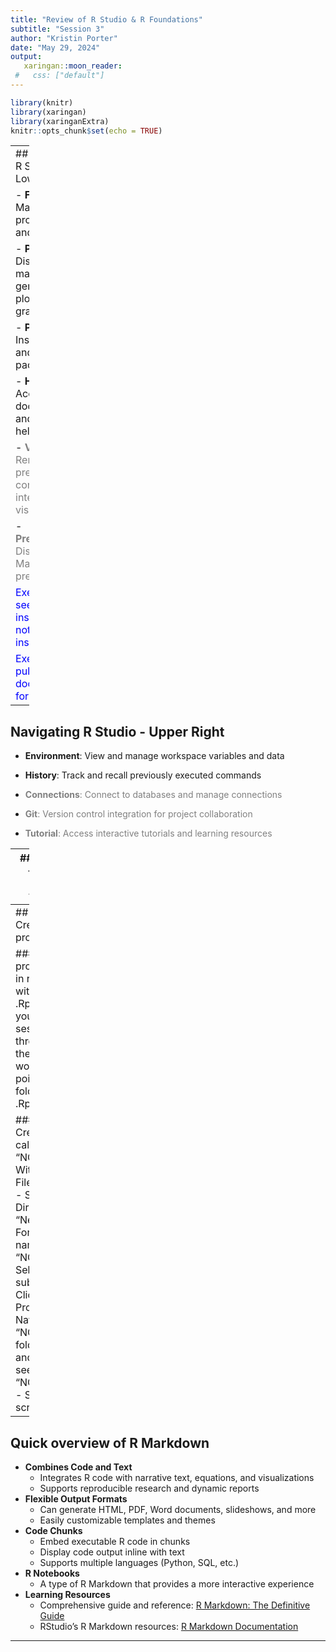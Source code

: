 ```yaml
---
title: "Review of R Studio & R Foundations"
subtitle: "Session 3"
author: "Kristin Porter"
date: "May 29, 2024"
output:
   xaringan::moon_reader:
 #   css: ["default"]
---
```


<!-- Add CSS in a style block -->
<style>
.two-columns {
  display: flex;
}
.column {
  flex: 1;
  padding: 10px;
}
</style>

<style>
  .centered {
    display: flex;
    justify-content: center; /* Horizontal centering */
    align-items: center;    /* Vertical centering */
    height: 100vh;         /* Full height of the viewport */
  }
</style>


```r
library(knitr)
library(xaringan)
library(xaringanExtra)
knitr::opts_chunk$set(echo = TRUE)
```

---
<div class="centered">
  <h1>Review of R Studio</h1>
</div>

## Navigating R Studio - Left Side

**Console**
- Primary interface for running R commands interactively
- Displays output and error messages
- Supports direct command execution and script running

**Code View Pane**
- Area for writing and editing R scripts
- Syntax highlighting and code completion features
- Multiple script tabs can be opened simultaneously


<span style="color: blue;">Exercise: Let's create an R script.</span>

---
## Navigating R Studio - Lower Right

- **Files**: Manage project files and directories

- **Plots**: Display and manage generated plots and graphics

- **Packages**: Install, update, and load R packages

- **Help**: Access R documentation and search help topics

- <span style="color: gray;">**Viewer**: Render and preview HTML content and interactive visualizations</span>

- <span style="color: gray;">**Presentation**: Display R Markdown presentations</span>


<span style="color: blue;">Exercise: Let's see if `dplyr` is installed and if not, then install it.</span>

<span style="color: blue;">Exercise: Let's pull up documentation for `dplyr`.</span>

---
## Navigating R Studio - Upper Right

- **Environment**: View and manage workspace variables and data

- **History**: Track and recall previously executed commands

- <span style="color: gray;">**Connections**: Connect to databases and manage connections</span>

- <span style="color: gray;">**Git**: Version control integration for project collaboration</span>

- <span style="color: gray;">**Tutorial**: Access interactive tutorials and learning resources</span>

---
## Set-up: Tip 1 - Don't worry about "workspace"

In R Studio, go to: 
- "Edit" then
- "Settings

1. Uncheck "Restore.Rdata into workspace at start-up"

2. For "Save workspace to .Rdata on exit" switch to "Never." 

Hit "Apply" then "OK"

---
## Set-up: Tip 2 - Create an R project

### The RStudio project file:
- Sits in root directory with extension .Rproj
- When your RStudio session is running through the .Rproj, the current working directory points to the root folder where the .Rproj is saved

### Steps:
- Create a folder called "NCSU_DSA".
- Within RStudio, to File > New Project
- Select “New Directory”
- Select “New Project”
- For “Directory name:” enter “NCSU_DSA”. 
- Select subdirectory. 
- Click “Create Project”
- Navigate to "NCSU_DSA" folder in RStudio and confirm you see “NCSU_DSA.Rproj”
- Save your scripts here. 

---
## Quick overview of R Markdown
- **Combines Code and Text**
  - Integrates R code with narrative text, equations, and visualizations
  - Supports reproducible research and dynamic reports
- **Flexible Output Formats**
  - Can generate HTML, PDF, Word documents, slideshows, and more
  - Easily customizable templates and themes
- **Code Chunks**
  - Embed executable R code in chunks
  - Display code output inline with text
  - Supports multiple languages (Python, SQL, etc.)
- **R Notebooks**
  - A type of R Markdown that provides a more interactive experience
- **Learning Resources**
  - Comprehensive guide and reference: [R Markdown: The Definitive Guide](https://bookdown.org/yihui/rmarkdown/)
  - RStudio's R Markdown resources: [R Markdown Documentation](https://rmarkdown.rstudio.com/)
  
---

<div class="centered">
  <h1>Review of R Foundations</h1>
</div>

---
## R Objects

In R, the term "object" refers to...
- anything you can manipulate
- anything assigned to a variable
- a wide range of data structures (e.g., numbers, strings vectors, lists, matrices, data frames, and functions).

Objects have:

1.  **Attributes**: These are "metadata" about the object, like its dimensions (for matrices), names (for elements in a vector or columns in a data frame), or class (which defines how the object should behave in different contexts).

2.  **Types and Structures**: The type of an object refers to its basic data type (numeric, integer, character, etc.), while the structure refers to how these types are organized (like vectors, lists, matrices).

3.  **Classes and Methods**: Objects can have specific classes, and there are methods designed to work with objects of these classes. For instance, the **`print(x)`** function behaves differently for object `x` depending on whether `x` is a numeric vector, a data frame, or a model object.


---
## R Data Types

<div class="two-columns">
  <div class="column">
    <!-- First column with text -->
1.  **Numeric**: Default data type for numbers in R. 

2.  **Character**: Strings of text. Any data enclosed in single or double quotes is considered a character type, e.g., "Raleigh".

3.  **Logical**: Boolean values, which take values of **`TRUE`** or **`FALSE`**.

4. **Factors**: Used to store ordered or unordered categorical data efficiently by using. Different functions handle factors in different ways - e.g. many regression functions automatically create dummy variables for each level.

  </div>
  <div class="column">
    <!-- Second column with code chunk -->
```r
# Here we have a numerical vector
a <- c(1,2,3)
class(a)

# If we add a string
b <- c(a,"cat")
print(b)

# We can create a Boolean
a_is1 <- a==1
a_is1

# We can turn a into a factor
factor.a <- as.factor(a)
```
  </div>
</div>
```
```
```
---
## R object names

1.  **Syntax Rules**: Valid object names must start with a letter, followed by a combination of letters, numbers, the period (`.`), and the underscore (`_`). They cannot start with a number or an underscore, nor can they contain special characters like `^`, `!`, `@`, `#`, `$`, `%`, `&`, `*`, `(`, `)`, `-`, `+`, `=`, `{`, `}`, `[`, `]`, `|`, `\`, `:`, `;`, `'`, `"`, `<`, `>`, `,`, `?`, `/`, or space. Avoid `.` at end of name (reserved for other purposes).

2.  **Reserved Words**: R has a set of reserved words that cannot be used as object names. These include function names, keywords, and other built-in identifiers like `if`, `else`, `repeat`, `while`, `function`, `for`, `in`, `next`, and `break`.

3.  **Case Sensitivity**: R is case-sensitive, which means that `Object`, `object`, and `OBJECT` would be considered different objects.
 and avoiding the use of periods at the end, as they are conventionally used for other purposes. 

4.  **Global Environment**: Object names in the global environment should not conflict with object names in attached packages. If a name conflict occurs, R will use the object from the most recently attached package or environment.

---
## R data structures: VECTORS

Central to R's flexibility for data analysis are its diverse data structures, which enable users to handle and manipulate data in a variety of ways. Primary data structures used in R:

1.  **Vectors**: The simplest and most common data structure in R, vectors are one-dimensional arrays that hold elements of the same type. They can be of various types themselves, such as numeric, integer, complex, logical, character, or raw.

```r
# The object my.numeric.vector is a numeric vector:
my.vector <- c(1,2,3,4,5) # note that c() combines elements into a vector

# The object my.char.vector is a character vector:
my.char.vector <- c("walk","bus","bike","drive")

# The object my.logical.vector is a logical vector
my.logical.vector <- c(TRUE,FALSE,TRUE)
```

```r
# To refer to an element, use []
my.vector[1]
```
---
## R data structures: MATRICES

2.  **Matrices**: A matrix is a 2-dimensional data structure with rows and columns, where every element is of the **same data type**. It can be considered as a collection of vectors of equal length in a rectangular layout. 

```r
# I combine two vectors as columns using cbind(). 
a <- c(1,2,3)
b <- c(4,5,6)
my.matrix <- cbind(a,b)
print(my.matrix)

# We can look at the dimensions of the matrix with the function dim(). This will return the number of rows, followed by the number of columns. 
dim(my.matrix)
```
---
```r
# We can zoom in on sub-parts of the matrix by putting square brackets[] after a matrix object name.
# entries before the comma refer to rows
my.matrix[1:2,] # the first two rows
# entries after the comma refer the columns
my.matrix[,1] # the first column
# entries before and after column narrow into cells of the matrix
my.matrix[1,1] # value in the first row and first column
# We can also refer to rows and columns by their names
# This is a coding best practice to avoid hard coding
colnames(my.matrix) <- c("ColA","ColB")
my.matrix[,"ColB"]
```

---
## R data structures: DATA FRAMES

3.  **Data Frames**: A data frame is a two-dimensional table-like structure that can hold columns of different types (e.g., numeric, character, and logical). Each column in a data frame can be thought of as a vector, and the length of each vector (number of rows) must be the same across all columns.

```r
# The `datasets` package has multiple toy data sets (data frames)
# We can look at the first five rows of the data set mtcars
head(mtcars)

# We can look at the names of the columns
names(mtcars)
```

---
```r
# We can refer to rows and columns just like a matrix
mtcars[1:2,c("mpg","cyl")]

# Or we can refer to columns with $ or [[]]
mean(mtcars$mpg) # same as mean(mtcars[["mpg"]])

# We can quickly look at the structure of the data frame
str(mtcars)
```

---
```r
# We can get a summary of all the variables
summary(mtcars)
```

---
# Evaluations in R

- **Equals** (`==`)
  - `5 == 5` returns `TRUE`
  - `5 == 4` returns `FALSE`

- **Not Equals** (`!=`)
  - `5 != 4` returns `TRUE`
  - `5 != 5` returns `FALSE`

- **Greater Than (or Equal To)** (`>`, `>=`)
  - `5 > 4` returns `TRUE`
  - `4 >= 5` returns `FALSE`

- **Less Than (or Equal To)** (`<`,`<=`)
  - `4 < 5` returns `TRUE`
  - `5 <= 4` returns `FALSE`

---
# Logical Operators

- **And** (`&`)
  - `TRUE & TRUE` returns `TRUE`
  
  - `TRUE & FALSE` returns `FALSE`

- **Or** (`|`)
  - `TRUE | FALSE` returns `TRUE`
  
  - `FALSE | FALSE` returns `FALSE`

- **Not** (`!`)
  - `!TRUE` returns `FALSE`
  
  - `!FALSE` returns `TRUE`
  
---
## Using Evaluation Operators with Vectors
```r
c(1, 2, 3) == c(1, 2, 4) 

c(1, 2, 3) > 2           

vec <- c(10, 20, 30)
vec[vec > 15]            

1 %in% c(1, 2, 3)                
1 == c(1, 2, 3)         
```
---
## Using Evaluation Operators with Data Frames
```r
df <- data.frame(a = c(1, 2, 3), b = c(4, 5, 6))
df
df$a == 2                
df[df$a == 2, ]          
df[df$b > 4, ]           
```
